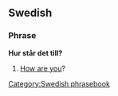 ==Swedish==
===Phrase===
'''Hur står det till?'''
#[[How are you]]?

[[Category:Swedish phrasebook]]